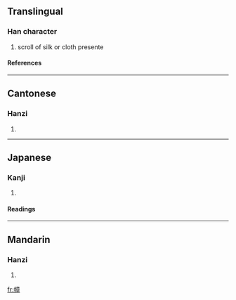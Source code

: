 ==Translingual==
===Han character===
{{Han char|rn=50|rad=巾|as=11|sn=14|four=4024<sub>6</sub>|canj=中月卜廿十 (LBYTJ)}}
# scroll of silk or cloth presente
====References====
{{Han ref|kx=0336.081|dkj=09067|hdz=10752.130|uh=5E5B|ud=24155|bh=B9F3|bd=47603}}
----
==Cantonese==
===Hanzi===
{{yue-hanzi|jyut=|y=jeung3}}
# {{defn|Cantonese}}
----
==Japanese==
===Kanji===
{{ja-kanji|grade=|rs=巾11}}
# {{defn|Japanese}} 
====Readings====
{{ja-readings|on=[[しょう]] (shō)|kun=[[ぬの]] (nuno)}}
----
==Mandarin==
===Hanzi===
{{cmn-hanzi|pin=[[zhàng]] (zhang4)|wg=chang<sup>4</sup>}}
# {{defn|Mandarin}}

[[fr:幛]]